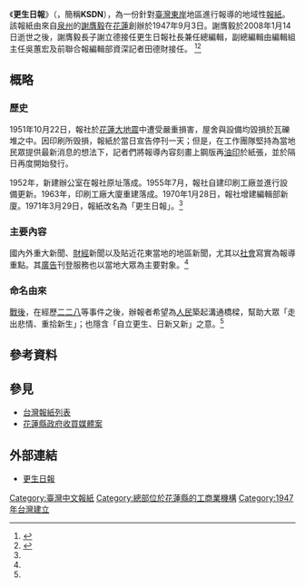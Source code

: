 {{Advert|time=2015-09-18}}
{{Infobox Newspaper
| name = 更生日報<br /><small>Keng Sheng Daily News</small>
| image = KSDN Logo.png
| type = [[日報|日報]]
| format = 
| owners = 
| editor  = 
| founder = [[謝膺毅|謝膺毅]]
| foundation = 1947年9月3日
| language = [[正体中文|正体中文]]
| price =  
| headquarters = {{TWN}}<br>[[花蓮市|花蓮市]]五權街36號
| circulation = 
| website = {{URL|http://www.ksnews.com.tw/}}
}}
《'''更生日報'''》（{{lang-en|''Keng Sheng Daily News''}}，簡稱'''KSDN'''），為一份針對[[臺灣東部|臺灣東岸]]地區進行報導的地域性[[報紙|報紙]]。該報紙由來自[[泉州市|泉州]]的[[謝膺毅|謝膺毅]]在[[花蓮縣|花蓮]]創辦於1947年9月3日。謝膺毅於2008年1月14日逝世之後，謝膺毅長子謝立德接任更生日報社長兼任總編輯，副總編輯由編輯組主任吳蕙宏及前聯合報編輯部資深記者田德財接任。
<ref>{{Cite news|url=http://www.poja.com.tw/news/life/2015-01-13/7261.html|title=洄瀾人文館—謝膺毅社長紀念特展17日登場|last=楊均濰|first=|date=2015-01-13|work=|newspaper=[[洄瀾網|洄瀾網]]|accessdate=2017-03-09|language=zh-TW|archive-date=2017-03-09|archive-url=https://web.archive.org/web/20170309195258/http://www.poja.com.tw/news/life/2015-01-13/7261.html|dead-url=no}}</ref><ref name=":0">{{Cite web|url=http://webcache.googleusercontent.com/search?q=cache:ssJHRWsG1gsJ:www.eam.ndhu.edu.tw/ezfiles/54/1054/img/1259/plan101-05-11.pdf+&cd=1&hl=zh-TW&ct=clnk&gl=tw|title=Untitled|accessdate=2017-03-09|author=|date=|work=webcache.googleusercontent.com|publisher=[[國立東華大學|國立東華大學]]}}</ref>

==概略==

=== 歷史 ===
1951年10月22日，報社於[[1951年花蓮大地震系列|花蓮大地震]]中遭受嚴重損害，屋舍與設備均毀損於瓦礫堆之中。因印刷所毁損，報紙於當日宣告停刊一天；但是，在工作團隊堅持為當地民眾提供最新消息的想法下，記者們將報導內容刻畫上鋼版再[[油印|油印]]於紙張，並於隔日再度開始發行。

1952年，新建辦公室在報社原址落成。1955年7月，報社自建印刷工廠並進行設備更新。1963年，印刷工廠大廈重建落成。1970年1月28日，報社增建編輯部新廈。1971年3月29日，報紙改名為「更生日報」。<ref name=":0" />

=== 主要內容 ===
國內外重大新聞、[[金融|財經]]新聞以及貼近花東當地的地區新聞，尤其以[[社會|社會]]寫實為報導重點。其[[廣告|廣告]]刊登服務也以當地大眾為主要對象。<ref name=":0" />

=== 命名由來 ===
[[戰後台灣|戰後]]，在經歷[[二二八事件|二二八]]等事件之後，辦報者希望為[[人民|人民]]築起溝通橋樑，幫助大眾「走出悲情、重拾新生」；也隱含「自立更生、日新又新」之意。<ref name=":0" />

== 參考資料 ==
{{Reflist|colwidth=|}}

== 參見 ==
*[[台灣報紙列表|台灣報紙列表]]
* [[花蓮縣政府收買媒體案|花蓮縣政府收買媒體案]]

==外部連結==
*[http://www.ksnews.com.tw/ 更生日報] {{Wayback|url=http://www.ksnews.com.tw/ |date=20061205013748 }}

{{Taiwan Newspaper}}

[[Category:臺灣中文報紙|Category:臺灣中文報紙]]
[[Category:總部位於花蓮縣的工商業機構|Category:總部位於花蓮縣的工商業機構]]
[[Category:1947年台灣建立|Category:1947年台灣建立]]